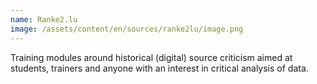 ```yaml
---
name: Ranke2.lu
image: /assets/content/en/sources/ranke2lu/image.png
---
```

Training modules around historical (digital) source criticism aimed at students, trainers and anyone with an interest in critical analysis of data.
